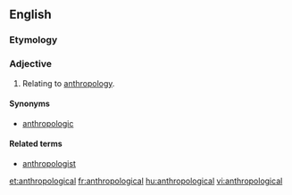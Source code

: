==English==

===Etymology===
{{suffix|anthropology|ical}}

===Adjective===
{{en-adj}}

# Relating to [[anthropology]].

====Synonyms====
* [[anthropologic]]

====Related terms====
* [[anthropologist]]

[[et:anthropological]]
[[fr:anthropological]]
[[hu:anthropological]]
[[vi:anthropological]]